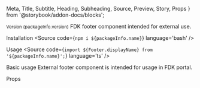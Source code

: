   Meta,
  Title,
  Subtitle,
  Heading,
  Subheading,
  Source,
  Preview,
  Story,
  Props
} from '@storybook/addon-docs/blocks';



<Meta title='Components/External footer' />

<Title>External footer</Title>
<Subtitle>
  <small>Version {packageInfo.version}</small>
</Subtitle>
<Subtitle>FDK footer component intended for external use.</Subtitle>

<Heading>Installation</Heading>
<Source code={`npm i ${packageInfo.name}`} language='bash' />

<Heading>Usage</Heading>
<Source
  code={`import ${Footer.displayName} from '${packageInfo.name}';`}
  language='ts'
/>

<Subheading>Basic usage</Subheading>
<Subtitle>
  External footer component is intended for usage in FDK portal.
</Subtitle>

<Preview>
  <Story name='Basic usage'>
    <Footer />
  </Story>
</Preview>

<Heading>Props</Heading>
<Props of={Footer} />
